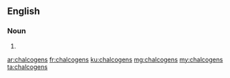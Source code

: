 ==English==

===Noun===
{{head|en|noun plural form}}

# {{plural of|chalcogen|lang=en}}

[[ar:chalcogens]]
[[fr:chalcogens]]
[[ku:chalcogens]]
[[mg:chalcogens]]
[[my:chalcogens]]
[[ta:chalcogens]]